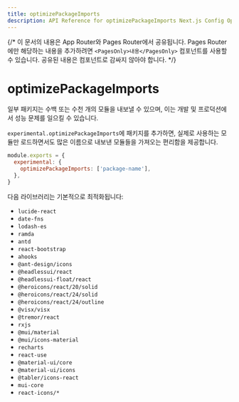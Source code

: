 ```yaml
---
title: optimizePackageImports
description: API Reference for optimizePackageImports Next.js Config Option
---
```


{/* 이 문서의 내용은 App Router와 Pages Router에서 공유됩니다. Pages Router에만 해당하는 내용을 추가하려면 `<PagesOnly>내용</PagesOnly>` 컴포넌트를 사용할 수 있습니다. 공유된 내용은 컴포넌트로 감싸지 않아야 합니다. */}

# optimizePackageImports

일부 패키지는 수백 또는 수천 개의 모듈을 내보낼 수 있으며, 이는 개발 및 프로덕션에서 성능 문제를 일으킬 수 있습니다.

`experimental.optimizePackageImports`에 패키지를 추가하면, 실제로 사용하는 모듈만 로드하면서도 많은 이름으로 내보낸 모듈들을 가져오는 편리함을 제공합니다.

```js filename="next.config.js"
module.exports = {
  experimental: {
    optimizePackageImports: ['package-name'],
  },
}
```

다음 라이브러리는 기본적으로 최적화됩니다:

- `lucide-react`
- `date-fns`
- `lodash-es`
- `ramda`
- `antd`
- `react-bootstrap`
- `ahooks`
- `@ant-design/icons`
- `@headlessui/react`
- `@headlessui-float/react`
- `@heroicons/react/20/solid`
- `@heroicons/react/24/solid`
- `@heroicons/react/24/outline`
- `@visx/visx`
- `@tremor/react`
- `rxjs`
- `@mui/material`
- `@mui/icons-material`
- `recharts`
- `react-use`
- `@material-ui/core`
- `@material-ui/icons`
- `@tabler/icons-react`
- `mui-core`
- `react-icons/*`
